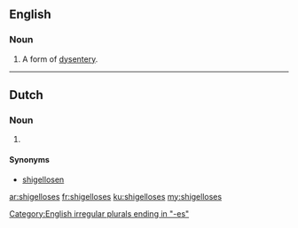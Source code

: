 ==English==

===Noun===
{{head|en|plural}}

# {{context|medicine|lang=en}} {{plural of|shigellosis|lang=en}}  A form of [[dysentery]].

[[Category:English irregular plurals ending in "-es"]]

----

==Dutch==

===Noun===
{{head|nl}}

# {{nl-noun form of|pl|shigellose}}

====Synonyms====
* [[shigellosen]]

[[ar:shigelloses]]
[[fr:shigelloses]]
[[ku:shigelloses]]
[[my:shigelloses]]